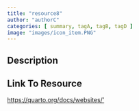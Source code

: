 ```yaml
---
title: "resource8"
author: "authorC"
categories: [ summary, tagA, tagB, tagD ]
image: "images/icon_item.PNG"
---
```


## Description


## Link To Resource

<a target="_blank" href="https://quarto.org/docs/websites/">https://quarto.org/docs/websites/'</a>
